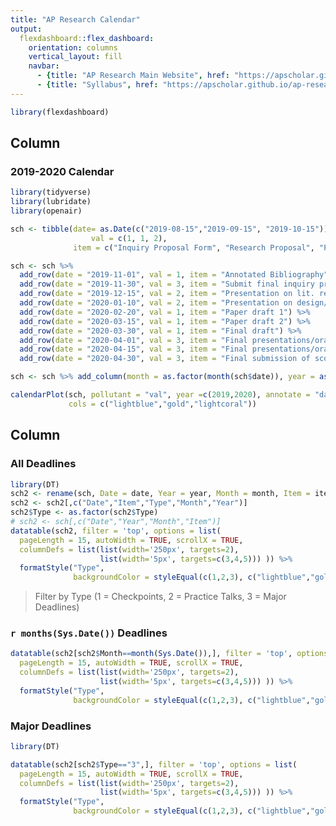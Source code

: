 ```yaml
---
title: "AP Research Calendar"
output: 
  flexdashboard::flex_dashboard:
    orientation: columns
    vertical_layout: fill
    navbar:
      - {title: "AP Research Main Website", href: "https://apscholar.github.io/ap-research" }
      - {title: "Syllabus", href: "https://apscholar.github.io/ap-research-syllabus" }
---
```


```r
library(flexdashboard)
```

Column {data-width=550}
-----------------------------------------------------------------------

### 2019-2020 Calendar

```r
library(tidyverse)
library(lubridate)
library(openair)

sch <- tibble(date= as.Date(c("2019-08-15","2019-09-15", "2019-10-15")),
                  val = c(1, 1, 2),
              item = c("Inquiry Proposal Form", "Research Proposal", "Prelim. Presentation"))

sch <- sch %>% 
  add_row(date = "2019-11-01", val = 1, item = "Annotated Bibliography") %>%
  add_row(date = "2019-11-30", val = 3, item = "Submit final inquiry proposal form") %>%
  add_row(date = "2019-12-15", val = 2, item = "Presentation on lit. review") %>%
  add_row(date = "2020-01-10", val = 2, item = "Presentation on design/methods") %>%
  add_row(date = "2020-02-20", val = 1, item = "Paper draft 1") %>%
  add_row(date = "2020-03-15", val = 1, item = "Paper draft 2") %>%
  add_row(date = "2020-03-30", val = 1, item = "Final draft") %>%
  add_row(date = "2020-04-01", val = 3, item = "Final presentations/oral defense begin") %>%
  add_row(date = "2020-04-15", val = 3, item = "Final presentations/oral defense end") %>%
  add_row(date = "2020-04-30", val = 3, item = "Final submission of scores")

sch <- sch %>% add_column(month = as.factor(month(sch$date)), year = as.factor(year(sch$date)))

calendarPlot(sch, pollutant = "val", year =c(2019,2020), annotate = "date", breaks = c(0,1,2,3), labels = c("Checkpoints","Practice Talks","Major Deadlines"), w.shift = 1,
             cols = c("lightblue","gold","lightcoral"))
```

Column {data-width=450, .tabset}
-----------------------------------------------------------------------

<!-- Row {data-height=600} -->
<!-- ----------------------------------------------------------------------- -->

### All Deadlines

```r
library(DT)
sch2 <- rename(sch, Date = date, Year = year, Month = month, Item = item, Type = val)
sch2 <- sch2[,c("Date","Item","Type","Month","Year")]
sch2$Type <- as.factor(sch2$Type)
# sch2 <- sch[,c("Date","Year","Month","Item")]
datatable(sch2, filter = 'top', options = list(
  pageLength = 15, autoWidth = TRUE, scrollX = TRUE,
  columnDefs = list(list(width='250px', targets=2),
                    list(width='5px', targets=c(3,4,5))) )) %>%
  formatStyle("Type", 
              backgroundColor = styleEqual(c(1,2,3), c("lightblue","gold","lightcoral")))
```

> Filter by Type (1 = Checkpoints, 2 = Practice Talks, 3 = Major Deadlines)

### `r months(Sys.Date())` Deadlines

```r
datatable(sch2[sch2$Month==month(Sys.Date()),], filter = 'top', options = list(
  pageLength = 15, autoWidth = TRUE, scrollX = TRUE,
  columnDefs = list(list(width='250px', targets=2),
                    list(width='5px', targets=c(3,4,5))) )) %>%
  formatStyle("Type", 
              backgroundColor = styleEqual(c(1,2,3), c("lightblue","gold","lightcoral")))
```

<!-- Row {data-height=400} -->
<!-- ----------------------------------------------------------------------- -->

### Major Deadlines


```r
library(DT)

datatable(sch2[sch2$Type=="3",], filter = 'top', options = list(
  pageLength = 15, autoWidth = TRUE, scrollX = TRUE,
  columnDefs = list(list(width='250px', targets=2),
                    list(width='5px', targets=c(3,4,5))) )) %>%
  formatStyle("Type", 
              backgroundColor = styleEqual(c(1,2,3), c("lightblue","gold","lightcoral")))
```